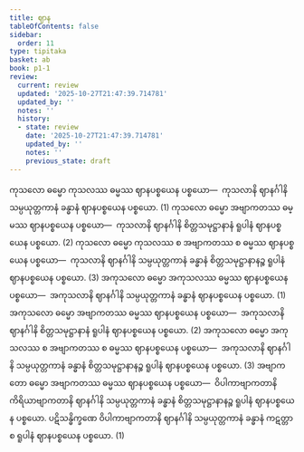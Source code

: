 ```yaml
---
title: ဈာန
tableOfContents: false
sidebar:
  order: 11
type: tipitaka
basket: ab
book: p1-1
review:
  current: review
  updated: '2025-10-27T21:47:39.714781'
  updated_by: ''
  notes: ''
  history:
  - state: review
    date: '2025-10-27T21:47:39.714781'
    updated_by: ''
    notes: ''
    previous_state: draft
---
```



<ReviewStatus review={frontmatter.review} showDetails={true} />

<HypothesisAnnotation frontmatter={frontmatter} />

<DynamicBreadcrumb />

<Division number="295" book="p1-1" e="ch" v="36" p="90">

<Paragraph number="964" book="p1-1">
ကုသလော ဓမ္မော ကုသလဿ ဓမ္မဿ ဈာနပစ္စယေန ပစ္စယော—  ကုသလာနိ ဈာနင်္ဂါနိ သမ္ပယုတ္တကာနံ ခန္ဓာနံ ဈာနပစ္စယေန ပစ္စယော. (1)
</Paragraph>

<Paragraph number="965" book="p1-1">
ကုသလော ဓမ္မော အဗျာကတဿ ဓမ္မဿ ဈာနပစ္စယေန ပစ္စယော—  ကုသလာနိ ဈာနင်္ဂါနိ စိတ္တသမုဋ္ဌာနာနံ ရူပါနံ ဈာနပစ္စယေန ပစ္စယော. (2)
</Paragraph>

<Paragraph number="966" book="p1-1">
ကုသလော ဓမ္မော ကုသလဿ စ အဗျာကတဿ စ ဓမ္မဿ ဈာနပစ္စယေန ပစ္စယော—  ကုသလာနိ ဈာနင်္ဂါနိ သမ္ပယုတ္တကာနံ ခန္ဓာနံ စိတ္တသမုဋ္ဌာနာနဉ္စ ရူပါနံ ဈာနပစ္စယေန ပစ္စယော. (3)
</Paragraph>

<Paragraph number="967" book="p1-1">
အကုသလော ဓမ္မော အကုသလဿ ဓမ္မဿ ဈာနပစ္စယေန ပစ္စယော—  အကုသလာနိ ဈာနင်္ဂါနိ သမ္ပယုတ္တကာနံ ခန္ဓာနံ ဈာနပစ္စယေန ပစ္စယော. (1)
</Paragraph>

<Paragraph number="968" book="p1-1">
အကုသလော ဓမ္မော အဗျာကတဿ ဓမ္မဿ ဈာနပစ္စယေန ပစ္စယော—  အကုသလာနိ ဈာနင်္ဂါနိ စိတ္တသမုဋ္ဌာနာနံ ရူပါနံ ဈာနပစ္စယေန ပစ္စယော. (2)
</Paragraph>

<Paragraph number="969" book="p1-1">
အကုသလော ဓမ္မော အကုသလဿ စ အဗျာကတဿ စ ဓမ္မဿ ဈာနပစ္စယေန ပစ္စယော—  အကုသလာနိ ဈာနင်္ဂါနိ သမ္ပယုတ္တကာနံ ခန္ဓာနံ စိတ္တသမုဋ္ဌာနာနဉ္စ ရူပါနံ ဈာနပစ္စယေန ပစ္စယော. (3)
</Paragraph>

<Paragraph number="970" book="p1-1">
အဗျာကတော ဓမ္မော အဗျာကတဿ ဓမ္မဿ ဈာနပစ္စယေန ပစ္စယော—  ဝိပါကာဗျာကတာနိ ကိရိယာဗျာကတာနိ ဈာနင်္ဂါနိ သမ္ပယုတ္တကာနံ ခန္ဓာနံ စိတ္တသမုဋ္ဌာနာနဉ္စ ရူပါနံ ဈာနပစ္စယေန ပစ္စယော. ပဋိသန္ဓိက္ခဏေ ဝိပါကာဗျာကတာနိ ဈာနင်္ဂါနိ သမ္ပယုတ္တကာနံ ခန္ဓာနံ ကဋတ္တာ စ ရူပါနံ ဈာနပစ္စယေန ပစ္စယော. (1)
</Paragraph>
</Division>